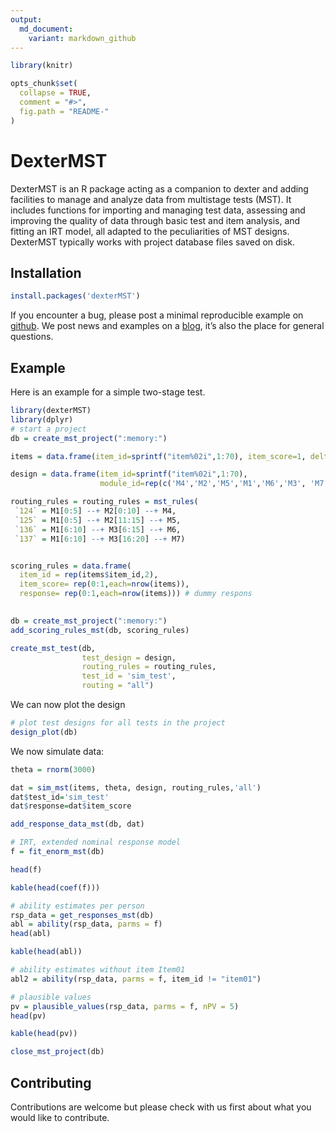 ```yaml
---
output:
  md_document:
    variant: markdown_github
---
```


<!-- README.md is generated from README.Rmd. Please edit that file -->


```r
library(knitr)

opts_chunk$set(
  collapse = TRUE,
  comment = "#>",
  fig.path = "README-"
)
```


# DexterMST

DexterMST is an R package acting as a companion to dexter and adding facilities to manage and analyze data from  multistage tests (MST). It includes functions for importing and managing test data, assessing and improving the quality of data through basic test and item analysis, and fitting an IRT model, all adapted to the peculiarities of MST designs. DexterMST typically works with project database files saved on disk. 

## Installation

```r
install.packages('dexterMST')
```

If you encounter a bug, please post a minimal reproducible example on [github](https://github.com/dexter-psychometrics/dexter/issues). We post news and examples on a [blog](https://dexter-psychometrics.github.io/dexter/articles/blog/index.html), it's also the place for general questions.

## Example

Here is an example for a simple two-stage test.
```r
library(dexterMST)
library(dplyr)
# start a project
db = create_mst_project(":memory:")

items = data.frame(item_id=sprintf("item%02i",1:70), item_score=1, delta=sort(runif(70,-1,1)))

design = data.frame(item_id=sprintf("item%02i",1:70),
                    module_id=rep(c('M4','M2','M5','M1','M6','M3', 'M7'),each=10))

routing_rules = routing_rules = mst_rules(
 `124` = M1[0:5] --+ M2[0:10] --+ M4, 
 `125` = M1[0:5] --+ M2[11:15] --+ M5,
 `136` = M1[6:10] --+ M3[6:15] --+ M6,
 `137` = M1[6:10] --+ M3[16:20] --+ M7)


scoring_rules = data.frame(
  item_id = rep(items$item_id,2), 
  item_score= rep(0:1,each=nrow(items)),
  response= rep(0:1,each=nrow(items))) # dummy respons
  

db = create_mst_project(":memory:")
add_scoring_rules_mst(db, scoring_rules)

create_mst_test(db,
                test_design = design,
                routing_rules = routing_rules,
                test_id = 'sim_test',
                routing = "all")
```

We can now plot the design

```r
# plot test designs for all tests in the project
design_plot(db)
```

We now simulate data:
```r
theta = rnorm(3000)

dat = sim_mst(items, theta, design, routing_rules,'all')
dat$test_id='sim_test'
dat$response=dat$item_score

add_response_data_mst(db, dat)
```


```r
# IRT, extended nominal response model
f = fit_enorm_mst(db)

head(f)
```

```r
kable(head(coef(f)))
```

```r
# ability estimates per person
rsp_data = get_responses_mst(db)
abl = ability(rsp_data, parms = f)
head(abl)
```

```r
kable(head(abl))
```

```r
# ability estimates without item Item01
abl2 = ability(rsp_data, parms = f, item_id != "item01")

# plausible values
pv = plausible_values(rsp_data, parms = f, nPV = 5)
head(pv)
```

```r
kable(head(pv))
```


```r
close_mst_project(db)
```
## Contributing

Contributions are welcome but please check with us first about what you would like to contribute.


